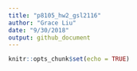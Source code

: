```yaml
---
title: "p8105_hw2_gsl2116"
author: "Grace Liu"
date: "9/30/2018"
output: github_document
---
```


```r
knitr::opts_chunk$set(echo = TRUE)
```


